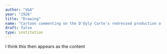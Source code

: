 ```yaml
---
author: "V&A"
year: "1926"
title: "Drawing"
name: "Cartoon commenting on the D'Oyly Carte's redressed production of The Mikado, 1926"
draft: false
type: institution
---
```

I think this then appears as the content
